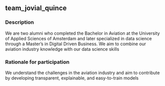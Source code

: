 ## team_jovial_quince

### Description
We are two alumni who completed the Bachelor in Aviation at the University of Applied Sciences of Amsterdam and later specialized in data science through a Master’s in Digital Driven Business. We aim to combine our aviation industry knowledge with our data science skills

### Rationale for participation
We understand the challenges in the aviation industry and aim to contribute by developing transparent, explainable, and easy-to-train models


